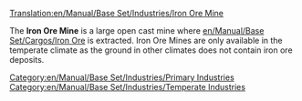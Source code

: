 [[Translation:en/Manual/Base Set/Industries/Iron Ore Mine]]

{{en/Manual/Base Set/Industries/Industries|image=en/Manual/Base Set/Industries/Ironoremine.png
|name=Iron Ore Mine
|climates=[[en/Manual/Climates]]
|accepts=Nothing
|produces=[[en/Manual/Base Set/Cargos/Iron Ore]]
}}
The '''Iron Ore Mine''' is a large open cast mine where [[en/Manual/Base Set/Cargos/Iron Ore]] is extracted.  Iron Ore Mines are only available in the temperate climate as the ground in other climates does not contain iron ore deposits.

[[Category:en/Manual/Base Set/Industries/Primary Industries]]
[[Category:en/Manual/Base Set/Industries/Temperate Industries]]